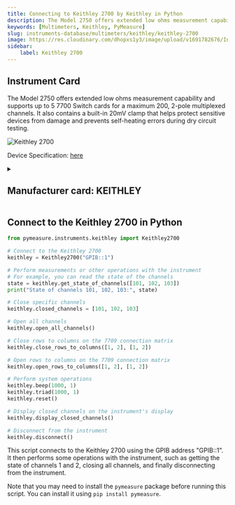 ```yaml
---
title: Connecting to Keithley 2700 by Keithley in Python
description: The Model 2750 offers extended low ohms measurement capability and supports up to 5 7700 Switch cards for a maximum 200, 2-pole multiplexed channels. It also contains a built-in 20mV clamp that helps protect sensitive devices from damage and prevents self-heating errors during dry circuit testing.
keywords: [Multimeters, Keithley, PyMeasure] 
slug: instruments-database/multimeters/keithley/keithley-2700 
image: https://res.cloudinary.com/dhopxs1y3/image/upload/v1691782676/Instruments/Multimeters/Keithley-2700/Keithley-2700.webp
sidebar:
    label: Keithley 2700 
---
```



## Instrument Card

The Model 2750 offers extended low ohms measurement capability and supports up to 5 7700 Switch cards for a maximum 200, 2-pole multiplexed channels. It also contains a built-in 20mV clamp that helps protect sensitive devices from damage and prevents self-heating errors during dry circuit testing.

![Keithley 2700](https://res.cloudinary.com/dhopxs1y3/image/upload/v1691782676/Instruments/Multimeters/Keithley-2700/Keithley-2700.webp)

Device Specification: [here](https://download.tek.com/datasheet/Series2700DAQSystemDataSheet.pdf)

<details style={{ marginTop: "15px"}}>
<summary><h2 style={{display:'inline'}}>Manufacturer card: KEITHLEY</h2></summary>

![KEITHLEY](https://res.cloudinary.com/dhopxs1y3/image/upload/v1692806202/Instruments/Vendor%20Logos/Keithley.png)

Keithley Instruments is a measurement and instrument company headquartered in Solon, Ohio, that develops, manufactures, markets, and sells data acquisition products, as well as complete systems for high-volume production and assembly testing.

- Headquarters: Cleveland, Ohio, United States
- Yearly Revenue (millions, USD): 110.6
- Vendor Website: [here](https://www.tek.com/en)

</details>


<FeaturedInstrumentVideo category="MULTIMETERS" />

## Connect to the Keithley 2700 in Python





<Tabs>

<SectionsCard category="MULTIMETERS" manufacturer="Keithley"></SectionsCard>

<TabItem value="PyMeasure" label="PyMeasure">


```python
from pymeasure.instruments.keithley import Keithley2700

# Connect to the Keithley 2700
keithley = Keithley2700("GPIB::1")

# Perform measurements or other operations with the instrument
# For example, you can read the state of the channels
state = keithley.get_state_of_channels([101, 102, 103])
print("State of channels 101, 102, 103:", state)

# Close specific channels
keithley.closed_channels = [101, 102, 103]

# Open all channels
keithley.open_all_channels()

# Close rows to columns on the 7709 connection matrix
keithley.close_rows_to_columns([1, 2], [1, 2])

# Open rows to columns on the 7709 connection matrix
keithley.open_rows_to_columns([1, 2], [1, 2])

# Perform system operations
keithley.beep(1000, 1)
keithley.triad(1000, 1)
keithley.reset()

# Display closed channels on the instrument's display
keithley.display_closed_channels()

# Disconnect from the instrument
keithley.disconnect()
```

This script connects to the Keithley 2700 using the GPIB address "GPIB::1". It then performs some operations with the instrument, such as getting the state of channels 1 and 2, closing all channels, and finally disconnecting from the instrument.

Note that you may need to install the `pymeasure` package before running this script. You can install it using `pip install pymeasure`.

</TabItem>
</Tabs>